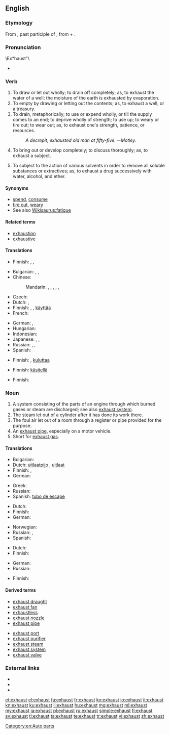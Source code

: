 {{wikipedia|dab=exhaust}}
==English==

===Etymology===
From {{etyl|la}} {{term|lang=la|exhaustus}}, past participle of {{term|lang=la|exhaurire||to draw out, drink up, empty, exhaust}}, from {{term|lang=la|ex||out}} + {{term|lang=la|haurire||to draw (especially water), drain}}.

===Pronunciation===

\Ex*haust"\
* {{rhymes|ɔːst}}

===Verb===
{{en-verb}}

# To draw or let out wholly; to drain off completely; as, to exhaust the water of a well; the moisture of the earth is exhausted by evaporation.
# To empty by drawing or letting out the contents; as, to exhaust a well, or a treasury.
# To drain, metaphorically; to use or expend wholly, or till the supply comes to an end; to deprive wholly of strength; to use up; to weary or tire out; to wear out; as, to exhaust one's strength, patience, or resources.
#: ''A decrepit, exhausted old man at fifty-five. --Motley.''
# To bring out or develop completely; to discuss thoroughly; as, to exhaust a subject.
# {{chemistry}} To subject to the action of various solvents in order to remove all soluble substances or extractives; as, to exhaust a drug successively with water, alcohol, and ether.

====Synonyms====
* [[spend]], [[consume]]
* [[tire out]], [[weary]]
* See also [[Wikisaurus:fatigue]]

====Related terms====
* [[exhaustion]]
* [[exhaustive]]

====Translations====
{{trans-top|to draw or let out wholly; to drain off completely}}
* Finnish: {{t|fi|tyhjentää}}, {{t|fi|poistaa}}, {{t|fi|kuivattaa}}
{{trans-mid}}
{{trans-bottom}}

{{trans-top|to empty by drawing or letting out the contents}}
* Bulgarian: {{t|bg|изчерпвам|sc=Cyrl}}, {{t|bg|изразходвам|sc=Cyrl}}, {{t|bg|изтощавам}}
* Chinese:
*: Mandarin: {{t|zh|用盡|sc=Hani}}, {{t|zh|用尽|tr=yòngjìn|sc=Hani}}, {{t|zh|盡|sc=Hani}}, {{t|zh|尽|tr=jìn|sc=Hani}}, {{t|zh|耗盡|sc=Hani}}, {{t|zh|耗尽|tr=hàojìn|sc=Hani}}
* Czech: {{t-|cs|vyčerpat}}
* Dutch: {{t+|nl|uitputten}}, {{t+|nl|verminderen}}
* Finnish: {{t|fi|tyhjentää}}, {{t|fi|ehdyttää}}, [[käyttää#Finnish|käyttää]] {{t|fi|loppu|alt=loppuun}}
* French: {{t|fr|épuiser}}
{{trans-mid}}
* German: {{t+|de|erschöpfen}}, {{t+|de|dezimieren}}
* Hungarian: {{t|hu|kimerít}}
* Indonesian: {{t-|id|kuras|xs=Indonesian}}
* Japanese: {{t|ja|使い尽くす|tr=つかいつくす, tsukaitsukusu|sc=Jpan}}, {{t|ja|尽くす|tr=つくす, tsukusu|sc=Jpan}}, {{t|ja|使い切る|tr=つかいきる, tsukaikiru|sc=Jpan}}
* Russian: {{t|ru|исчерпывать|tr=isčérpyvatʹ|sc=Cyrl}} {{impf}}, {{t|ru|истощать|tr=istoščátʹ|sc=Cyrl}} {{impf}}, {{t|ru|израсходовать|tr=izrasxódovatʹ|sc=Cyrl}} {{pf.}}
* Spanish: {{t+|es|agotar}}
{{trans-bottom}}

{{trans-top|to drain, metaphorically; to wear out}}
* Finnish: {{t|fi|uuvuttaa}}, [[kuluttaa#Finnish|kuluttaa]] {{t|fi|loppu|alt=loppuun}}
{{trans-mid}}
{{trans-bottom}}

{{trans-top|to bring out or develop completely; to discuss thoroughly}}
* Finnish: [[käsitellä#Finnish|käsitellä]] {{t|fi|loppu|alt=loppuun}}
{{trans-mid}}
{{trans-bottom}}

{{trans-top|chemistry: to subject to the action of solvents}}
* Finnish: {{t|fi|poistaa}}
{{trans-mid}}
{{trans-bottom}}

===Noun===
{{en-noun}}

# A system consisting of the parts of an engine through which burned gases or steam are discharged; see also [[exhaust system]].
# The steam let out of a cylinder after it has done its work there.
# The foul air let out of a room through a register or pipe provided for the purpose.
# An [[exhaust pipe]], especially on a motor vehicle.
# Short for [[wikipedia:exhaust gas|exhaust gas]].

====Translations====
{{trans-top|system consisting of the parts of an engine through which burned gases or steam are discharged}}
* Bulgarian: {{t|bg|ауспух|m|sc=Cyrl}}
* Dutch: [[uitlaatpijp]] {{f}}, [[uitlaat]] {{m}}
* Finnish: {{t|fi|pakokaasujärjestelmä}}, {{t|fi|pakoputkisto}}
* German: {{t+|de|Auspuff|m}}
{{trans-mid}}
* Greek: {{t+|el|εξάτμιση|f|tr=exátmisi}}
* Russian: {{t|ru|выхлоп|m|tr=výxlop|sc=Cyrl}}
* Spanish: [[tubo de escape]] {{m}}
{{trans-bottom}}

{{trans-top|the steam let out of a cylinder after it has done its work there}}
* Dutch: {{t+|nl|uitlaat|m}}
* Finnish: {{t|fi|poistohöyry}}
* German: {{t+|de|Abgas|n}}
{{trans-mid}}
* Norwegian: {{t+|no|eksos|m}}
* Russian: {{t|ru|выхлоп|m|tr=výxlop|sc=Cyrl}}, {{t|ru|выхлопные газы |m|p|tr=vyxlopnýje gázy|sc=Cyrl}}
* Spanish: {{t+|es|escape}}
{{trans-bottom}}

{{trans-top|the foul air let out of a room through a register or pipe provided for the purpose}}
* Dutch: {{t+|nl|uitlaat|m}}
* Finnish: {{t|fi|poistoilma}}
{{trans-mid}}
* German: {{t|de|Abluft|f}}
* Russian: {{t|ru|выхлопные газы|m|p|tr=vyxlopnýje gázy|sc=Cyrl}}
{{trans-bottom}}

{{trans-see|exhaust pipe}}

{{trans-top|exhaust gas}}
* Finnish: {{t|fi|pakokaasu}}
{{trans-mid}}
{{trans-bottom}}

====Derived terms====
{{top2}}
* [[exhaust draught]]
* [[exhaust fan]]
* [[exhaustless]]
* [[exhaust nozzle]]
* [[exhaust pipe]]
{{mid2}}
* [[exhaust port]]
* [[exhaust purifier]]
* [[exhaust steam]]
* [[exhaust system]]
* [[exhaust valve]]
{{bottom}}

===External links===
* {{R:Webster 1913}}
* {{R:Century 1911}}
* {{R:OneLook}}

[[Category:en:Auto parts]]

[[et:exhaust]]
[[el:exhaust]]
[[fa:exhaust]]
[[fr:exhaust]]
[[ko:exhaust]]
[[io:exhaust]]
[[it:exhaust]]
[[kn:exhaust]]
[[ku:exhaust]]
[[li:exhaust]]
[[hu:exhaust]]
[[mg:exhaust]]
[[ml:exhaust]]
[[my:exhaust]]
[[ja:exhaust]]
[[pl:exhaust]]
[[ru:exhaust]]
[[simple:exhaust]]
[[fi:exhaust]]
[[sv:exhaust]]
[[tl:exhaust]]
[[ta:exhaust]]
[[te:exhaust]]
[[tr:exhaust]]
[[vi:exhaust]]
[[zh:exhaust]]